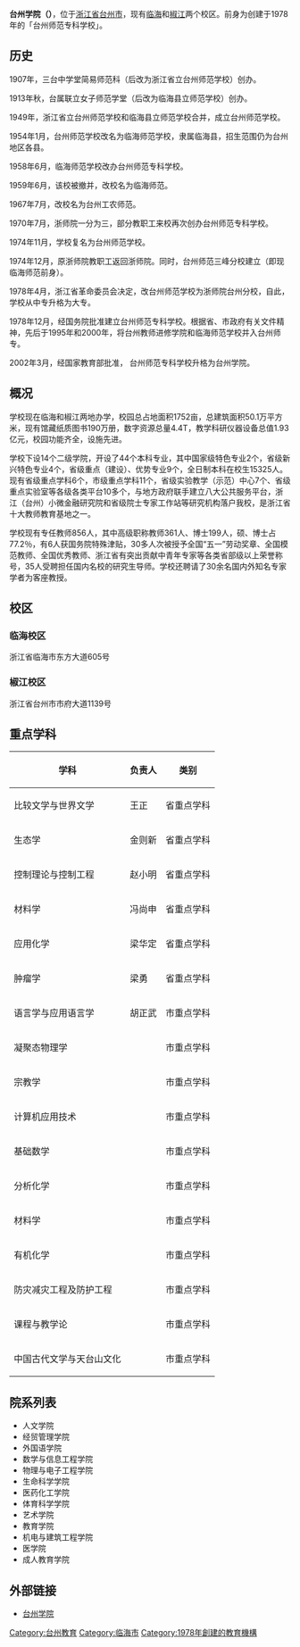 {{University
|名称 = 台州学院
| image = [[File:Taizhou_University.jpg|200px]]<br />台州学院校徽
|校训 = '''澡身浴德、修业及时'''
|学生 =
|研究生 =
|established = 1978年
|类型 = 公立综合性大学
|院长 =龚建立
|city = [[台州|台州]]
|country = {{Flagicon|China}}[[中国|中国]]
| location =  
|隶属 =浙江省政府 
|网站 = http://www.tzc.edu.cn/
|EnglishName=Taizhou University}}
'''台州学院（{{lang-en|'''Taizhou University'''}}）'''，位于[[浙江省|浙江省]][[台州市|台州市]]，现有[[临海市|临海]]和[[椒江|椒江]]两个校区。前身为创建于1978年的「台州师范专科学校」。

== 历史 ==
1907年，三台中学堂简易师范科（后改为浙江省立台州师范学校）创办。

1913年秋，台属联立女子师范学堂（后改为临海县立师范学校）创办。

1949年，浙江省立台州师范学校和临海县立师范学校合并，成立台州师范学校。

1954年1月，台州师范学校改名为临海师范学校，隶属临海县，招生范围仍为台州地区各县。

1958年6月，临海师范学校改办台州师范专科学校。

1959年6月，该校被撤并，改校名为临海师范。

1967年7月，改校名为台州工农师范。

1970年7月，浙师院一分为三，部分教职工来校再次创办台州师范专科学校。

1974年11月，学校复名为台州师范学校。

1974年12月，原浙师院教职工返回浙师院。同时，台州师范三峰分校建立（即现临海师范前身）。

1978年4月，浙江省革命委员会决定，改台州师范学校为浙师院台州分校，自此，学校从中专升格为大专。

1978年12月，经国务院批准建立台州师范专科学校。根据省、市政府有关文件精神，先后于1995年和2000年，将台州教师进修学院和临海师范学校并入台州师专。

2002年3月，经国家教育部批准， 台州师范专科学校升格为台州学院。

== 概况 ==
学校现在临海和椒江两地办学，校园总占地面积1752亩，总建筑面积50.1万平方米，现有馆藏纸质图书190万册，数字资源总量4.4T，教学科研仪器设备总值1.93亿元，校园功能齐全，设施先进。

学校下设14个二级学院，开设了44个本科专业，其中国家级特色专业2个，省级新兴特色专业4个，省级重点（建设）、优势专业9个，全日制本科在校生15325人。现有省级重点学科6个，市级重点学科11个，省级实验教学（示范）中心7个、省级重点实验室等各级各类平台10多个，与地方政府联手建立八大公共服务平台，浙江（台州）小微金融研究院和省级院士专家工作站等研究机构落户我校，是浙江省十大教师教育基地之一。

学校现有专任教师856人，其中高级职称教师361人、博士199人，硕、博士占77.2％，有6人获国务院特殊津贴，30多人次被授予全国“五一”劳动奖章、全国模范教师、全国优秀教师、浙江省有突出贡献中青年专家等各类省部级以上荣誉称号，35人受聘担任国内名校的研究生导师。学校还聘请了30余名国内外知名专家学者为客座教授。

== 校区 ==

=== 临海校区 ===
浙江省临海市东方大道605号

=== 椒江校区 ===
浙江省台州市市府大道1139号

== 重点学科 ==
{| class="wikitable sortable"
!学科
!负责人
!类别
|-
|比较文学与世界文学
|王正
|省重点学科
|-
|生态学
|金则新
|省重点学科
|-
|控制理论与控制工程
|赵小明
|省重点学科
|-
|材料学
|冯尚申
|省重点学科
|-
|应用化学
|梁华定
|省重点学科
|-
|肿瘤学
|梁勇
|省重点学科
|-
|语言学与应用语言学
|胡正武
|市重点学科
|-
|凝聚态物理学
|
|市重点学科
|-
|宗教学
|
|市重点学科
|-
|计算机应用技术
|
|市重点学科
|-
|基础数学
|
|市重点学科
|-
|分析化学
|
|市重点学科
|-
|材料学
|
|市重点学科
|-
|有机化学
|
|市重点学科
|-
|防灾减灾工程及防护工程
|
|市重点学科
|-
|课程与教学论
|
|市重点学科
|-
|中国古代文学与天台山文化
|
|市重点学科
|}

== 院系列表 ==
*人文学院
*经贸管理学院
*外国语学院
*数学与信息工程学院
*物理与电子工程学院
*生命科学学院
*医药化工学院
*体育科学学院
*艺术学院
*教育学院
*机电与建筑工程学院
*医学院
*成人教育学院

== 外部链接 ==
*[http://www.tzc.edu.cn/ 台州学院] {{Wayback|url=http://www.tzc.edu.cn/ |date=20201212091322 }}

{{浙江高等院校}}
[[Category:台州教育|Category:台州教育]]
[[Category:临海市|Category:临海市]]
[[Category:1978年創建的教育機構|Category:1978年創建的教育機構]]
